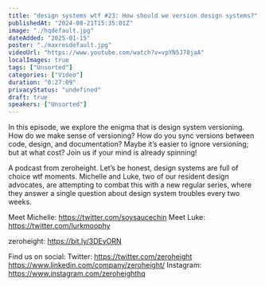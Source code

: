 ```yaml
---
title: "design systems wtf #23: How should we version design systems?"
publishedAt: "2024-08-21T15:35:01Z"
image: "./hqdefault.jpg"
dateAdded: "2025-01-15"
poster: "./maxresdefault.jpg"
videoUrl: "https://www.youtube.com/watch?v=vpYN5J78jaA"
localImages: true
tags: ["Unsorted"]
categories: ["Video"]
duration: "0:27:09"
privacyStatus: "undefined"
draft: true
speakers: ["Unsorted"]
---
```

In this episode, we explore the enigma that is design system versioning. How do we make sense of versioning? How do you sync versions between code, design, and documentation? Maybe it’s easier to ignore versioning; but at what cost? Join us if your mind is already spinning!

A podcast from zeroheight. Let’s be honest, design systems are full of choice wtf moments. Michelle and Luke, two of our resident design advocates, are attempting to combat this with a new regular series, where they answer a single question about design system troubles every two weeks.

Meet Michelle: https://twitter.com/soysaucechin
Meet Luke: https://twitter.com/lurkmoophy

zeroheight: https://bit.ly/3DEvORN

Find us on social:
Twitter: https://twitter.com/zeroheight
https://www.linkedin.com/company/zeroheight/
Instagram: https://www.instagram.com/zeroheighthq
